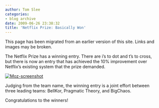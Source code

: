 ```yaml
---
author: Tom Slee
categories:
- blog archive
date: 2009-06-26 23:38:32
title: 'Netflix Prize: Basically Won'
---
```


::: {.callout-note}

This page has been migrated from an earlier version of this site. 
Links and images may be broken.

:::



				

The Netflix Prize has a winning entry. There are i's to dot and t's to
cross, but there is now an entry that has achieved the 10% improvement
over Netflix's existing system that the prize demanded.

[![Moz-screenshot](http://whimsley.typepad.com/.a/6a00d83451d3b369e201157075b44d970c-320wi)](http://whimsley.typepad.com/.a/6a00d83451d3b369e201157075b44d970c-popup)

Judging
from the team name, the winning entry is a joint effort between three
leading teams: BellKor, Pragmatic Theory, and BigChaos.

  


Congratulations to
the winners!


		
